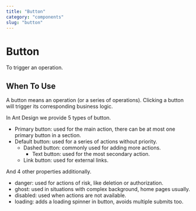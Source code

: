 ```yaml
---
title: "Button"
category: "components"
slug: "button"
---
```


# Button

To trigger an operation.

## When To Use

A button means an operation (or a series of operations). Clicking a button will trigger its corresponding business logic.

In Ant Design we provide 5 types of button.

* Primary button: used for the main action, there can be at most one primary button in a section.
* Default button: used for a series of actions without priority.
  * Dashed button: commonly used for adding more actions.
    * Text button: used for the most secondary action.
  * Link button: used for external links.

And 4 other properties additionally.

* danger: used for actions of risk, like deletion or authorization.
* ghost: used in situations with complex background, home pages usually.
* disabled: used when actions are not available.
* loading: adds a loading spinner in button, avoids multiple submits too.

<ComponentPreview name="Button" />
